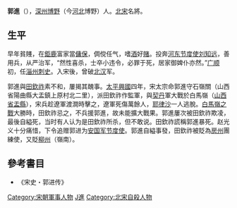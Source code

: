 '''郭進'''（{{bd|922年||979年|catIdx=G}}），[[深州|深州]][[博野|博野]]（今[[河北|河北]]博野）人。[[北宋|北宋]]名將。

== 生平 ==
早年貧賤，在[[鉅鹿|鉅鹿]]富家當[[傭保|傭保]]，倜傥任气，嗜[[酒|酒]]好[[賭|賭]]。投奔[[河东节度使|河东节度使]][[刘知远|刘知远]]，善用兵，从严治军，“然性喜杀，士卒小违令，必罪于死，居家御婢仆亦然。”[[广顺|广顺]]初，任[[淄州|淄州]][[刺史|刺史]]。入宋後，曾破[[北汉|北汉]]军。

郭進與[[田欽祚|田欽祚]]素不和，屢揭其醜事。[[太平興國|太平興國]]四年，宋太宗命郭進守石嶺關（山西省陽曲縣大盂鎮上原村北二里），派田欽祚作監軍，與[[契丹|契丹]]軍大戰於白馬嶺（[[山西省|山西省]][[盂縣|盂縣]]），宋兵趁遼軍渡澗時擊之，遼軍死傷萬餘人，[[耶律沙|耶律沙]]一人逃脫。[[白馬嶺之戰|白馬嶺之戰]]大勝時，田欽祚忌之，不兵援郭進，故未能擴大戰果。郭進屢次被田欽祚欺凌，最後自縊死，当时有人认为是田欽祚所杀，但不敢说。田欽祚謊稱郭進暴死。赵光义十分痛惜，下令追赠郭进为[[安国军节度使|安国军节度使]]。郭進自縊事發，田欽祚被貶為[[房州|房州]]團練使，又貶[[柳州|柳州]]（嶺南）。

==參考書目==
* 《宋史・郭进传》
{{DEFAULTSORT:G郭進}}

[[Category:宋朝軍事人物|Category:宋朝軍事人物]]
[[Category:郭姓|J進]]
[[Category:北宋自殺人物|Category:北宋自殺人物]]